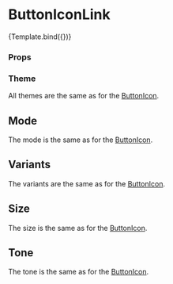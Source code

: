 
<Meta title="Components/Button/ButtonIconLink" component={ButtonIconLink} />

# ButtonIconLink


<Canvas>
  <Story
    name="Default"
    args={{
      href: '#',
      disabled: false,
      mode: Mode.light,
      variant: ButtonVariant.solid,
      size: Size.md,
      tone: Tone.primary,
      icon: 'Add',
    }}
    argTypes={{
      mode: {
        options: Object.values(Mode),
        control: { type: 'radio' },
      },
      variant: {
        options: Object.values(ButtonVariant),
        control: { type: 'radio' },
      },
      size: {
        options: Object.values(Size),
        control: { type: 'radio' },
      },
      tone: {
        options: Object.values(Tone),
        control: { type: 'select' },
      },
      icon: {
        options: ['Add', 'Info'],
        mapping: { Add: IconAdd, Info: IconInfo },
        control: { type: 'select' },
      },
    }}
  >
    {Template.bind({})}
  </Story>
</Canvas>

### Props

<ArgsTable story="Default" />

### Theme

All themes are the same as for the [ButtonIcon](/docs/components-button-buttonicon--default-story#theme).

## Mode

The mode is the same as for the [ButtonIcon](/docs/components-button-buttonicon--default-story#theme).

## Variants

The variants are the same as for the [ButtonIcon](/docs/components-button-buttonicon--default-story#theme).

## Size

The size is the same as for the [ButtonIcon](/docs/components-button-buttonicon--default-story#theme).

## Tone

The tone is the same as for the [ButtonIcon](/docs/components-button-buttonicon--default-story#theme).
